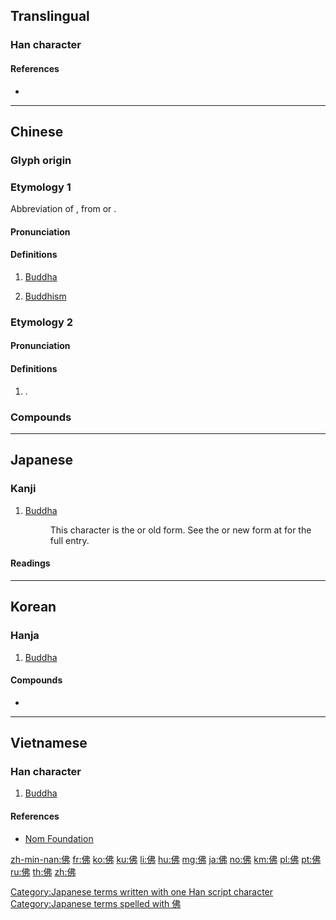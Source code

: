 {{also|仏}}
==Translingual==
{{stroke order|strokes=7}}

===Han character===
{{Han char|rn=9|rad=人|as=05|sn=7|four=25227|canj=OLLN|ids=⿰亻弗}}

====References====
* {{Han ref|kx=0099.040|dkj=00517|dj=0208.110|hdz=10140.030|uh=4F5B|ud=20315|bh=A6F2|bd=42738}}

----

==Chinese==
{{zh-forms|alt=仏}}
{{wikipedia|lang=zh}}

===Glyph origin===
{{Han compound|亻|弗|ls=psc|c1=s|c2=p}}

===Etymology 1===
Abbreviation of {{zh-l|佛陀}}, from {{der|zh|pi|buddha}} or {{der|zh|sa|बुद्ध}}.

====Pronunciation====
{{zh-pron
|m=fó
|c=fat6
|h=pfs=fu̍t
|md=hŭk
|mn=pu̍t/hu̍t
|mn_note=hu̍t is literary
|w=5veq,4feq
|mc=y
|oc=y
|cat=pn,n
}}

====Definitions====
{{zh-hanzi}}

# [[Buddha]]
#: {{zh-x|佛陀|Buddha}}
# [[Buddhism]]
#: {{zh-x|佛教|Buddhism}}

===Etymology 2===
====Pronunciation====
{{zh-pron
|m=fú
|c=fat1
|ma=y
|cat=adv
}}

====Definitions====
{{zh-hanzi}}

# {{zh-only|仿佛}}.

===Compounds===
{{zh-der|七佛|三世佛|丹佛|五方佛|仿佛|佛七|佛事|佛像|佛克納|佛剎|佛印|佛因|佛國|佛國記|佛圖|佛圖戶|佛圖澄|佛地|佛堂|佛場|佛妝|佛子|佛學|佛家|佛寺|佛帕|佛心宗|佛性|佛戾|佛手|佛手柑|佛手瓜|佛指甲|佛教|佛日|佛曲|佛會|佛朗哥|佛果|佛桑|佛法|佛海|佛燈|佛爺|佛牙|佛珠|佛生日|佛眼兒|佛祖|佛科|佛科擺|佛粥|佛經|佛老|佛肸|佛舍利|佛號|佛誕日|佛誕節|佛貍|佛跳牆|佛郎機|佛門|佛陀|佛青|佛馱|佛龕|作佛事|佞佛|供佛|傑佛士|千佛塔|千佛山|千佛洞|南無佛|孔佛|寶生佛|念佛|念米佛|成佛|抱佛腳|拜佛|歡喜佛|活佛|浴佛|浴佛節|燃燈佛|番佛|繡佛|老佛爺|胡佛|藥師佛|見在佛|辟支佛|選佛場|闢佛}}

{{zh-cat|Religion|Buddhism}}

----

==Japanese==

===Kanji===
{{ja-kanji|grade=n|rs=人05|style=ky|shin=仏}}

# [[Buddha]]
#: This character is the {{m|ja|旧字体|tr=kyūjitai}} or old form. See the {{m|ja|新字体|tr=shinjitai}} or new form at {{m|ja|仏}} for the full entry.

====Readings====
{{ja-readings
|goon=[[ぶつ]] (butsu)
|kanon=[[ふつ]] (futsu)
|kun=[[ほとけ]] (hotoke)
|nanori=[[さらぎ]] (saragi)
}}

[[Category:Japanese terms written with one Han script character]]
[[Category:Japanese terms spelled with 佛]]

----

==Korean==

===Hanja===
{{ko-hanja|hangeul=[[불]], [[필]]|mr=pul, p'il}}

# [[Buddha]]

====Compounds====
* {{l|ko|佛敎|tr=[[불교]], bulgyo, "Buddhism"}}

----

==Vietnamese==

===Han character===
{{vi-hantu|[[phật]], [[phất]]|rs=人05}}

# [[Buddha]]

====References====
* [http://nomfoundation.org/common/nom_details.php?codepoint=4f5b Nom Foundation]

[[zh-min-nan:佛]]
[[fr:佛]]
[[ko:佛]]
[[ku:佛]]
[[li:佛]]
[[hu:佛]]
[[mg:佛]]
[[ja:佛]]
[[no:佛]]
[[km:佛]]
[[pl:佛]]
[[pt:佛]]
[[ru:佛]]
[[th:佛]]
[[zh:佛]]